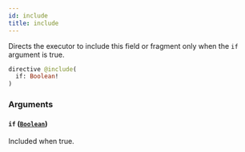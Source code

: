 ```yaml
---
id: include
title: include
---
```



Directs the executor to include this field or fragment only when the `if` argument is true.

```graphql
directive @include(
  if: Boolean!
)
```


### Arguments

#### `if` ([`Boolean`](../../references/scalars/boolean))

Included when true.




